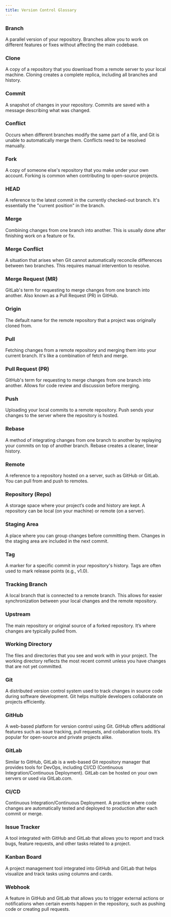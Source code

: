 ```yaml
---
title: Version Control Glossary
---
```


### Branch

A parallel version of your repository. Branches allow you to work on different features or fixes without affecting the main codebase.

### Clone

A copy of a repository that you download from a remote server to your local machine. Cloning creates a complete replica, including all branches and history.

### Commit

A snapshot of changes in your repository. Commits are saved with a message describing what was changed.

### Conflict

Occurs when different branches modify the same part of a file, and Git is unable to automatically merge them. Conflicts need to be resolved manually.

### Fork

A copy of someone else's repository that you make under your own account. Forking is common when contributing to open-source projects.

### HEAD

A reference to the latest commit in the currently checked-out branch. It's essentially the "current position" in the branch.

### Merge

Combining changes from one branch into another. This is usually done after finishing work on a feature or fix.

### Merge Conflict

A situation that arises when Git cannot automatically reconcile differences between two branches. This requires manual intervention to resolve.

### Merge Request (MR)

GitLab's term for requesting to merge changes from one branch into another. Also known as a Pull Request (PR) in GitHub.

### Origin

The default name for the remote repository that a project was originally cloned from.

### Pull

Fetching changes from a remote repository and merging them into your current branch. It's like a combination of fetch and merge.

### Pull Request (PR)

GitHub's term for requesting to merge changes from one branch into another. Allows for code review and discussion before merging.

### Push

Uploading your local commits to a remote repository. Push sends your changes to the server where the repository is hosted.

### Rebase

A method of integrating changes from one branch to another by replaying your commits on top of another branch. Rebase creates a cleaner, linear history.

### Remote

A reference to a repository hosted on a server, such as GitHub or GitLab. You can pull from and push to remotes.

### Repository (Repo)

A storage space where your project’s code and history are kept. A repository can be local (on your machine) or remote (on a server).

### Staging Area

A place where you can group changes before committing them. Changes in the staging area are included in the next commit.

### Tag

A marker for a specific commit in your repository's history. Tags are often used to mark release points (e.g., v1.0).

### Tracking Branch

A local branch that is connected to a remote branch. This allows for easier synchronization between your local changes and the remote repository.

### Upstream

The main repository or original source of a forked repository. It’s where changes are typically pulled from.

### Working Directory

The files and directories that you see and work with in your project. The working directory reflects the most recent commit unless you have changes that are not yet committed.

### Git

A distributed version control system used to track changes in source code during software development. Git helps multiple developers collaborate on projects efficiently.

### GitHub

A web-based platform for version control using Git. GitHub offers additional features such as issue tracking, pull requests, and collaboration tools. It’s popular for open-source and private projects alike.

### GitLab

Similar to GitHub, GitLab is a web-based Git repository manager that provides tools for DevOps, including CI/CD (Continuous Integration/Continuous Deployment). GitLab can be hosted on your own servers or used via GitLab.com.

### CI/CD

Continuous Integration/Continuous Deployment. A practice where code changes are automatically tested and deployed to production after each commit or merge.

### Issue Tracker

A tool integrated with GitHub and GitLab that allows you to report and track bugs, feature requests, and other tasks related to a project.

### Kanban Board

A project management tool integrated into GitHub and GitLab that helps visualize and track tasks using columns and cards.

### Webhook

A feature in GitHub and GitLab that allows you to trigger external actions or notifications when certain events happen in the repository, such as pushing code or creating pull requests.
